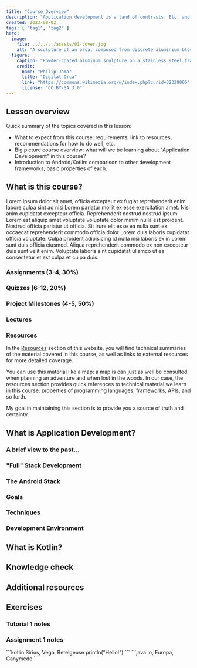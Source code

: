 ```yaml
---
title: "Course Overview"
description: "Application development is a land of contrasts. Etc, and so forth, but mostly and so on."
created: 2023-08-02
tags: [ "tag1", "tag2" ]
hero:
  image:
    file: ../../../assets/01-cover.jpg
    alt: "A sculpture of an orca, composed from discrete aluminium blocks mounted on a steel frame, that appears to be leaping from the ocean toward the mountainside."
  figure:
    caption: "Powder-coated aluminum sculpture on a stainless steel frame."
    credit:
      name: "Philip Jama"
      title: "Digital Orca"
      link: "https://commons.wikimedia.org/w/index.php?curid=32329006"
      license: "CC BY-SA 3.0"
---
```


## Lesson overview

Quick summary of the topics covered in this lesson:

- What to expect from this course: requirements, link to resources, recommendations for how to do well, etc.
- Big picture course overview: what will we be learning about "Application Development" in this course?
- Introduction to Android/Kotlin: comparison to other development frameworks, basic properties of each.

## What is this course?

Lorem ipsum dolor sit amet, officia excepteur ex fugiat reprehenderit enim labore culpa sint ad nisi Lorem pariatur mollit ex esse exercitation amet. Nisi anim cupidatat excepteur officia. Reprehenderit nostrud nostrud ipsum Lorem est aliquip amet voluptate voluptate dolor minim nulla est proident. Nostrud officia pariatur ut officia. Sit irure elit esse ea nulla sunt ex occaecat reprehenderit commodo officia dolor Lorem duis laboris cupidatat officia voluptate. Culpa proident adipisicing id nulla nisi laboris ex in Lorem sunt duis officia eiusmod. Aliqua reprehenderit commodo ex non excepteur duis sunt velit enim. Voluptate laboris sint cupidatat ullamco ut ea consectetur et est culpa et culpa duis.

### Assignments (3-4, 30%)

### Quizzes (6-12, 20%)

### Project Milestones (4-5, 50%)

### Lectures 

### Resources

In the [Resources](./resources) section of this website, you will find technical summaries of the material covered in this course, as well as links to external resources for more detailed coverage.

You can use this material like a map: a map is can just as well be consulted when planning an adventure and when lost in the woods. In our case, the resources section provides quick references to technical material we learn in this course: properties of programming languages, frameworks, APIs, and so forth.

My goal in maintaining this section is to provide you a source of truth and certainty.

## What is Application Development?

### A brief view to the past...

### "Full" Stack Development

### The Android Stack

### Goals

### Techniques

### Development Environment

## What is Kotlin?

### 

### 

## Knowledge check

## Additional resources

## Exercises 

### Tutorial 1 notes

### Assignment 1 notes



<Tabs>
  <TabItem label="Kotlin">
    ```kotlin
      Sirius, Vega, Betelgeuse
      println("Hello!")
    ```
  </TabItem>
  <TabItem label="Java">
    ```java
      Io, Europa, Ganymede
    ```
  </TabItem>
</Tabs>
